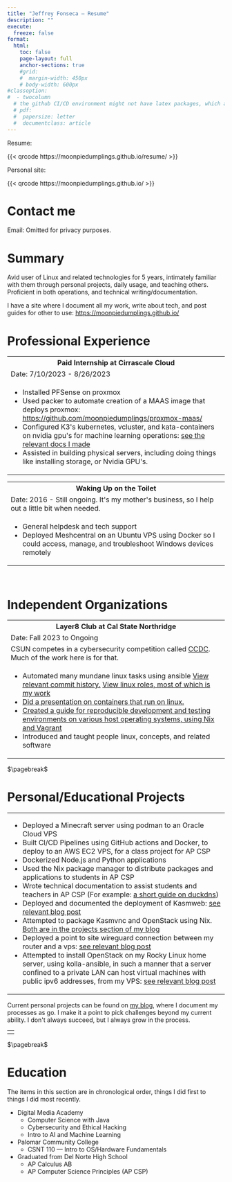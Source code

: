 ```yaml
---
title: "Jeffrey Fonseca — Resume"
description: ""
execute:
  freeze: false
format: 
  html:
    toc: false
    page-layout: full
    anchor-sections: true
    #grid:
    #  margin-width: 450px
    # body-width: 600px
#classoption:
#  - twocolumn
  # the github CI/CD environment might not have latex packages, which are needed for rendering pdf. Keeping this commented to avoid problems. 
  # pdf:
  #  papersize: letter
  #  documentclass: article
---
```




::: {.content-visible when-format="html"}

Resume: 

{{< qrcode https://moonpiedumplings.github.io/resume/ >}}


Personal site: 

{{< qrcode https://moonpiedumplings.github.io/ >}}

:::

# Contact me

Email: Omitted for privacy purposes.

# Summary

Avid user of Linux and related technologies for 5 years, intimately familiar with them through personal projects, daily usage, and teaching others. Proficient in both operations, and technical writing/documentation. 

```{=html}
I have a site where I document all my work, write about tech, and post guides for other to use: <a href="https://moonpiedumplings.github.io">https://moonpiedumplings.github.io/</a>
```

# Professional Experience

```{=html}
<table>
  <tr>
    <th><b>Paid Internship at Cirrascale Cloud</b></th>
  </tr>
  <tr>
    <td>Date: 7/10/2023 - 8/26/2023</td>
  </tr>
  <tr>
    <td>  
      <ul>
        <li>Installed PFSense on proxmox</li>
        <li>Used packer to automate creation of a MAAS image that deploys proxmox: <a href="https://github.com/moonpiedumplings/proxmox-maas/">https://github.com/moonpiedumplings/proxmox-maas/</a></li>
        <li>Configured K3's kubernetes, vcluster, and kata-containers on nvidia gpu's for machine learning operations: <a href="https://moonpiedumplings.github.io/rancher-ops/">see the relevant docs I made</a></li>
        <li>Assisted in building physical servers, including doing things like installing storage, or Nvidia GPU's.</li>
      </ul>
    </td>
  </tr>
</table>

<table>
  <tr>
    <th><b>Waking Up on the Toilet</b></th>
  </tr>
  <tr>
    <td>Date: 2016 - Still ongoing. It's my mother's business, so I help out a little bit when needed.</td>
  </tr>
  <tr>
    <td>
      <ul>
        <li>General helpdesk and tech support</li>
        <li>Deployed Meshcentral on an Ubuntu VPS using Docker so I could access, manage, and troubleshoot Windows devices remotely</li>
      </ul>
    </td>
  </tr>
</table>
<br>
```

# Independent Organizations

```{=html}
<table>
  <tr>
    <th><b>Layer8 Club at Cal State Northridge</b></th>
  </tr>
  <tr>
    <td>Date: Fall 2023 to Ongoing</td>
  </tr>
  <tr>
    <td>CSUN competes in a cybersecurity competition called <a href="https://www.nationalccdc.org">CCDC</a>. Much of the work here is for that.</td>
  </tr>
  <tr>
    <td>
      <ul>
        <li>Automated many mundane linux tasks using ansible <a href="https://github.com/CSUN-CCDC/CCDC-2023/commits?author=moonpiedumplings">View relevant commit history.</a> <a href="https://github.com/CSUN-CCDC/CCDC-2023/tree/main/linux/ansible/roles">View linux roles, most of which is my work</a></li>
        <li><a href="https://moonpiedumplings.github.io/talks/containers">Did a presentation on containers that run on linux.</a></li>
        <li><a href="https://moonpiedumplings.github.io/guides/ccdc-env">Created a guide for reproducible development and testing environments on various host operating systems, using Nix and Vagrant</a></li>
        <li>Introduced and taught people linux, concepts, and related software</li>
      </ul>
    </td>
  </tr>
</table>
```

[$\pagebreak$]{.content-visible when-format="pdf"}


# Personal/Educational Projects

```{=html}
<table>
<tr>
<td>
<ul>
    <li>Deployed a Minecraft server using podman to an Oracle Cloud VPS</li>
    <li>Built CI/CD Pipelines using GitHub actions and Docker, to deploy to an AWS EC2 VPS, for a class project for AP CSP</li>
    <li>Dockerized Node.js and Python applications</li>
    <li>Used the Nix package manager to distribute packages and applications to students in AP CSP</li>
    <li>Wrote technical documentation to assist students and teachers in AP CSP (For example: <a href="https://moonpiedumplings.github.io/guides/duckdns/">a short guide on duckdns</a>)</li>
    <li>Deployed and documented the deployment of Kasmweb: <a href="https://moonpiedumplings.github.io/projects/setting-up-kasm/">see relevant blog post</a></li>
    <li>Attempted to package Kasmvnc and OpenStack using Nix. <a href="https://moonpiedumplings.github.io/projects/">Both are in the projects section of my blog</a></li>
    <li>Deployed a point to site wireguard connection between my router and a vps: <a href="https://moonpiedumplings.github.io/projects/build-server-2/#router-networking">see relevant blog post</a></li>
    <li>Attempted to install OpenStack on my Rocky Linux home server, using kolla-ansible, in such a manner that a server confined to a private LAN can host virtual machines with public ipv6 addresses, from my VPS: <a href="https://moonpiedumplings.github.io/projects/build-server-2/">see relevant blog post</a></li>
</ul>
</td>
</tr>
</table>

<table><td><tr>
Current personal projects can be found on <a href="https://moonpiedumplings.github.io/">my blog</a>, where I document my processes as go. I make it a point to pick challenges beyond my current ability. I don't always succeed, but I always grow in the process.
</tr></td></table>
```

[$\pagebreak$]{.content-visible when-format="pdf"}

# Education

The items in this section are in chronological order, things I did first to things I did most recently.

* Digital Media Academy
  + Computer Science with Java
  + Cybersecurity and Ethical Hacking
  + Intro to AI and Machine Learning
* Palomar Community College
  + CSNT 110 — Intro to OS/Hardware Fundamentals
* Graduated from Del Norte High School
    + AP Calculus AB
    + AP Computer Science Principles (AP CSP)


